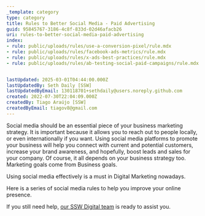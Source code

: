 ```yaml
---
_template: category
type: category
title: Rules to Better Social Media - Paid Advertising
guid: 95845767-3186-4c8f-833d-02d46afacb26
uri: rules-to-better-social-media-paid-advertising
index:
- rule: public/uploads/rules/use-a-conversion-pixel/rule.mdx
- rule: public/uploads/rules/facebook-ads-metrics/rule.mdx
- rule: public/uploads/rules/x-ads-best-practices/rule.mdx
- rule: public/uploads/rules/ab-testing-social-paid-campaigns/rule.mdx


lastUpdated: 2025-03-01T04:44:00.000Z
lastUpdatedBy: Seth Daily [SSW]
lastUpdatedByEmail: 130118701+sethdaily@users.noreply.github.com
created: 2022-07-30T22:04:09.000Z
createdBy: Tiago Araújo [SSW]
createdByEmail: tiagov8@gmail.com
---
```


Social media should be an essential piece of your business marketing strategy. It is important because it allows you to reach out to people locally, or even internationally if you want. Using social media platforms to promote your business will help you connect with current and potential customers, increase your brand awareness, and hopefully, boost leads and sales for your company. Of course, it all depends on your business strategy too. Marketing goals come from Business goals.

Using social media effectively is a must in Digital Marketing nowadays.

Here is a series of social media rules to help you improve your online presence.

If you still need help, [our SSW Digital team](https://sswdigital.com) is ready to assist you.
